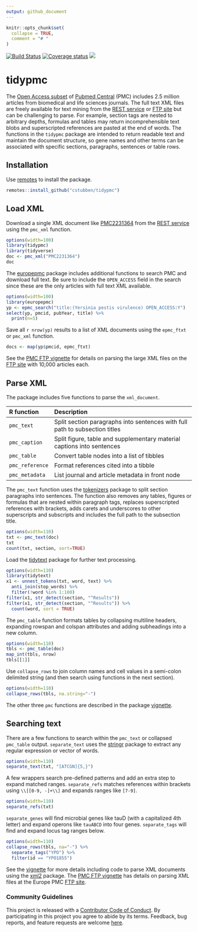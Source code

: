 ```yaml
---
output: github_document
---
```


```r
knitr::opts_chunk$set(
  collapse = TRUE,
  comment = "# "
)
```

[![Build Status](https://travis-ci.org/cstubben/tidypmc.svg?branch=master)](https://travis-ci.org/cstubben/tidypmc)
[![Coverage status](https://codecov.io/gh/cstubben/tidypmc/branch/master/graph/badge.svg)](https://codecov.io/github/cstubben/tidypmc?branch=master)
[![](https://badges.ropensci.org/290_status.svg)](https://github.com/ropensci/software-review/issues/290)

# tidypmc

The [Open Access subset] of [Pubmed Central] (PMC) includes 2.5 million articles
from biomedical and life sciences journals.  The full text XML files are freely
available for text mining from the [REST service] or [FTP site] but can be
challenging to parse. For example, section tags are nested to arbitrary depths,
formulas and tables may return incomprehensible text blobs and superscripted
references are pasted at the end of words.  The functions in the `tidypmc`
package are intended to return readable text and maintain the document
structure, so gene names and other terms can be associated with specific
sections, paragraphs, sentences or table rows.


## Installation

Use [remotes] to install the package.

```r
remotes::install_github("cstubben/tidypmc")
```

## Load XML

Download a single XML document like [PMC2231364] from the [REST service] using
the `pmc_xml` function.

```r
options(width=100)
library(tidypmc)
library(tidyverse)
doc <- pmc_xml("PMC2231364")
doc
```

The [europepmc] package includes additional functions to search PMC
and download full text.  Be sure to include the `OPEN_ACCESS` field in
the search since these are the only articles with full text XML available.

```r
options(width=100)
library(europepmc)
yp <- epmc_search("title:(Yersinia pestis virulence) OPEN_ACCESS:Y")
select(yp, pmcid, pubYear, title) %>%
  print(n=5)
```


Save all `r nrow(yp)` results to a list of XML documents using the `epmc_ftxt` or `pmc_xml` function.

```r
docs <- map(yp$pmcid, epmc_ftxt)
```


See the [PMC FTP vignette] for details on parsing the large XML files on the [FTP site]
with 10,000 articles each.


## Parse XML


The package includes five functions to parse the `xml_document`.


|R function     |Description                                                                |
|:--------------|:--------------------------------------------------------------------------|
|`pmc_text`     |Split section paragraphs into sentences with full path to subsection titles|
|`pmc_caption`  |Split figure, table and supplementary material captions into sentences     |
|`pmc_table`    |Convert table nodes into a list of tibbles                                 |
|`pmc_reference`|Format references cited into a tibble                                      |
|`pmc_metadata` |List journal and article metadata in front node                            |


The `pmc_text` function uses the [tokenizers] package to split section paragraphs into
sentences.  The function also removes any tables, figures or formulas that are nested
within paragraph tags, replaces superscripted references with brackets, adds carets and
underscores to other superscripts and subscripts and includes the full path to the
subsection title.

```r
options(width=110)
txt <- pmc_text(doc)
txt
count(txt, section, sort=TRUE)
```


Load the [tidytext] package for further text processing.

```r
options(width=110)
library(tidytext)
x1 <- unnest_tokens(txt, word, text) %>%
  anti_join(stop_words) %>%
  filter(!word %in% 1:100)
filter(x1, str_detect(section, "^Results"))
filter(x1, str_detect(section, "^Results")) %>%
  count(word, sort = TRUE)
```



The `pmc_table` function formats tables by collapsing multiline headers,
expanding rowspan and colspan attributes and adding subheadings into a new column.

```r
options(width=110)
tbls <- pmc_table(doc)
map_int(tbls, nrow)
tbls[[1]]
```

Use `collapse_rows` to join column names and cell values in a semi-colon delimited string (and
then search using functions in the next section).

```r
options(width=110)
collapse_rows(tbls, na.string="-")
```

The other three `pmc` functions are described in the package [vignette].


## Searching text

There are a few functions to search within the `pmc_text` or collapsed
`pmc_table` output.  `separate_text` uses the [stringr] package to extract any
regular expression or vector of words.


```r
options(width=110)
separate_text(txt, "[ATCGN]{5,}")
```

A few wrappers search pre-defined patterns and add an extra step to expand
matched ranges. `separate_refs` matches references within brackets using
`\\[[0-9, -]+\\]` and expands ranges like `[7-9]`.

```r
options(width=110)
separate_refs(txt)
```

`separate_genes` will find microbial genes like tauD (with a
capitalized 4th letter)  and expand operons like `tauABCD` into
four genes.  `separate_tags` will find and expand locus tag ranges below.


```r
options(width=110)
collapse_rows(tbls, na="-") %>%
  separate_tags("YPO") %>%
  filter(id == "YPO1855")
```


See the [vignette] for more details including code to parse
XML documents using the [xml2] package.  The [PMC FTP vignette]
has details on parsing XML files at the Europe PMC [FTP site].


### Community Guidelines

This project is released with a [Contributor Code of Conduct](CONDUCT.md). By
participating in this project you agree to abide by its terms. Feedback, bug
reports, and feature requests are welcome
[here](https://github.com/cstubben/tidypmc/issues).


[remotes]: https://github.com/r-lib/remotes
[PMC2231364]: https://www.ebi.ac.uk/europepmc/webservices/rest/PMC2231364/fullTextXML
[Open Access subset]: https://europepmc.org/downloads/openaccess
[REST service]: https://europepmc.org/RestfulWebService
[FTP site]: https://europepmc.org/ftp/oa/
[tidytext]: https://www.tidytextmining.com/
[stringr]: https://stringr.tidyverse.org/
[vignette]: https://github.com/cstubben/tidypmc/blob/master/vignettes/tidypmc.md
[PMC FTP vignette]: https://github.com/cstubben/tidypmc/blob/master/vignettes/pmcftp.md
[tokenizers]: https://lincolnmullen.com/software/tokenizers/
[xml2]: https://github.com/r-lib/xml2
[europepmc]: https://github.com/ropensci/europepmc
[Pubmed Central]: https://europepmc.org
